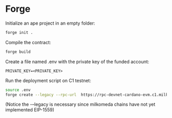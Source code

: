 # Forge

Initialize an ape project in an empty folder:

```bash
forge init .
```


Compile the contract:

```bash
forge build
```

Create a file named .env with the private key of the funded account:

```
PRIVATE_KEY=<PRIVATE_KEY>
```

Run the deployment script on C1 testnet:

```bash
source .env
forge create --legacy --rpc-url  https://rpc-devnet-cardano-evm.c1.milkomeda.com --private-key $PRIVATE_KEY src/WinnerDraw.sol:WinnerDraw
```

(Notice the -–legacy is necessary since milkomeda chains have not yet implemented EIP-1559)
